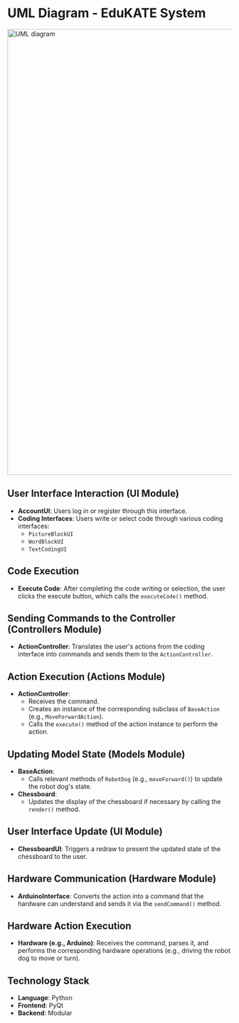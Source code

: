 

# UML Diagram - EduKATE System

<Image src="/images/UML.png" alt="UML diagram" width="1000" height="1000"/>

## User Interface Interaction (UI Module)
- **AccountUI**: Users log in or register through this interface.
- **Coding Interfaces**: Users write or select code through various coding interfaces:
  - `PictureBlockUI`
  - `WordBlockUI`
  - `TextCodingUI`

## Code Execution
- **Execute Code**: After completing the code writing or selection, the user clicks the execute button, which calls the `executeCode()` method.

## Sending Commands to the Controller (Controllers Module)
- **ActionController**: Translates the user's actions from the coding interface into commands and sends them to the `ActionController`.

## Action Execution (Actions Module)
- **ActionController**:
  - Receives the command.
  - Creates an instance of the corresponding subclass of `BaseAction` (e.g., `MoveForwardAction`).
  - Calls the `execute()` method of the action instance to perform the action.

## Updating Model State (Models Module)
- **BaseAction**:
  - Calls relevant methods of `RobotDog` (e.g., `moveForward()`) to update the robot dog's state.
- **Chessboard**:
  - Updates the display of the chessboard if necessary by calling the `render()` method.

## User Interface Update (UI Module)
- **ChessboardUI**: Triggers a redraw to present the updated state of the chessboard to the user.

## Hardware Communication (Hardware Module)
- **ArduinoInterface**: Converts the action into a command that the hardware can understand and sends it via the `sendCommand()` method.

## Hardware Action Execution
- **Hardware (e.g., Arduino)**: Receives the command, parses it, and performs the corresponding hardware operations (e.g., driving the robot dog to move or turn).

## Technology Stack
- **Language**: Python
- **Frontend**: PyQt
- **Backend**: Modular

